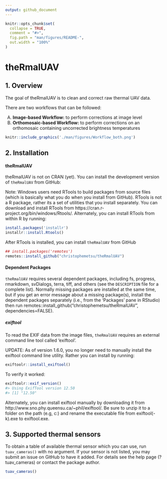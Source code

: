 ```yaml
---
output: github_document
---
```


<!-- README.md is generated from README.Rmd. Please edit that file -->

```r
knitr::opts_chunk$set(
  collapse = TRUE,
  comment = "#>",
  fig.path = "man/figures/README-",
  out.width = "100%"
)
```

# theRmalUAV

<!-- badges: start -->
<!-- badges: end -->

## 1. Overview

The goal of theRmalUAV is to clean and correct raw thermal UAV data.

There are two workflows that can be followed:

A) **Image-based Workflow:** to perform corrections at image level
B) **Orthomosaic-based Workflow:** to perform corrections on an orthomosaic containing uncorrected brightness temperatures

```r
knitr::include_graphics('./man/figures/Workflow_both.png')
```


## 2. Installation

#### theRmalUAV

theRmalUAV is not on CRAN (yet). You can install the development version of `theRmalUAV` from GitHub:

Note: Windows users need RTools to build packages from source files (which is basically what you do when you install from GitHub). RTools is not a R package, rather its a set of utilities that you install separately. You can download and install RTools from https://cran.r-project.org/bin/windows/Rtools/. Alternately, you can install RTools from within R by running:

``` r
install.packages('installr')
installr::install.Rtools()
```
After RTools is installed, you can install `theRmalUAV` from GitHub

``` r
## install.packages('remotes')
remotes::install_github("christophemetsu/theRmalUAV")
```
#### Dependent Packages

`theRmalUAV` requires several dependent packages, including fs, progress, rmarkdown, svDialogs, terra, tiff, and others (see the `DESCRIPTION` file for a complete list). Normally missing packages are installed at the same time, but if you get an error message about a missing package(s), install the dependent packages separately (i.e., from the ‘Packages’ pane in RStudio) then run remotes::install_github("christophemetsu/theRmalUAV", dependencies=FALSE).

##### exiftool

To read the EXIF data from the image files, `theRmalUAV` requires an external command line tool called ‘exiftool’.

UPDATE: As of version 1.6.0, you no longer need to manually install the exiftool command line utility. Rather you can install by running:

``` r
exiftoolr::install_exiftool()
```

To verify it worked:
``` r
exiftoolr::exif_version()
#> Using ExifTool version 12.50
#> [1] "12.50"
```

Alternately, you can install exiftool manually by downloading it from http://www.sno.phy.queensu.ca/~phil/exiftool/. Be sure to unzip it to a folder on the path (e.g, c:\windows) and rename the executable file from exiftool(-k).exe to exiftool.exe.


## 3. Supported thermal sensors

To obtain a table of available thermal sensor which you can use, run `tuav_cameras()` with no argument. If your sensor is not listed, you may submit an issue on GitHub to have it added. For details see the help page (?tuav_cameras) or contact the package author.

``` r
tuav_cameras()
```




